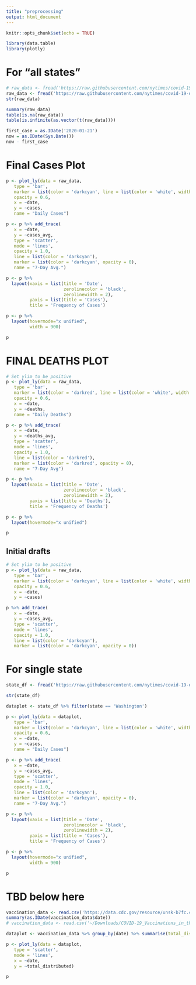 ```yaml
---
title: "preprocessing"
output: html_document
---
```


```r
knitr::opts_chunk$set(echo = TRUE)
```

```r
library(data.table)
library(plotly)
```

# For "all states"
```r
# raw_data <- fread('https://raw.githubusercontent.com/nytimes/covid-19-data/master/us.csv')
raw_data <- fread('https://raw.githubusercontent.com/nytimes/covid-19-data/master/rolling-averages/us.csv')
str(raw_data)
```

```r
summary(raw_data)
table(is.na(raw_data))
table(is.infinite(as.vector(t(raw_data))))
```

```r
first_case = as.IDate('2020-01-21')
now = as.IDate(Sys.Date())
now - first_case
```

# Final Cases Plot
```r
p <- plot_ly(data = raw_data, 
   type = 'bar',
   marker = list(color = 'darkcyan', line = list(color = 'white', width = 0.2)),
   opacity = 0.6, 
   x = ~date, 
   y = ~cases, 
   name = "Daily Cases")

p <- p %>% add_trace(
   x = ~date, 
   y = ~cases_avg,
   type = 'scatter', 
   mode = 'lines',
   opacity = 1.0, 
   line = list(color = 'darkcyan'),
   marker = list(color = 'darkcyan', opacity = 0), 
   name = "7-Day Avg.")

p <- p %>%
  layout(xaxis = list(title = 'Date',
                      zerolinecolor = 'black',
                      zerolinewidth = 2),
         yaxis = list(title = 'Cases'),
         title = 'Frequency of Cases')

p <- p %>%
  layout(hovermode="x unified",
         width = 900)

p
```

# FINAL DEATHS PLOT

```r
# Set ylim to be positive
p <- plot_ly(data = raw_data, 
   type = 'bar',
   marker = list(color = 'darkred', line = list(color = 'white', width = 0.2)),
   opacity = 0.6, 
   x = ~date, 
   y = ~deaths, 
   name = "Daily Deaths")

p <- p %>% add_trace(
   x = ~date, 
   y = ~deaths_avg,
   type = 'scatter', 
   mode = 'lines',
   opacity = 1.0, 
   line = list(color = 'darkred'),
   marker = list(color = 'darkred', opacity = 0), 
   name = "7-Day Avg")

p <- p %>%
  layout(xaxis = list(title = 'Date',
                      zerolinecolor = 'black',
                      zerolinewidth = 2),
         yaxis = list(title = 'Deaths'),
         title = 'Frequency of Deaths')

p <- p %>%
  layout(hovermode="x unified")

p
```



## Initial drafts 
```r
# Set ylim to be positive
p <- plot_ly(data = raw_data, 
   type = 'bar',
   marker = list(color = 'darkcyan', line = list(color = 'white', width = 0.2)),
   opacity = 0.6, 
   x = ~date, 
   y = ~cases)

p %>% add_trace(
   x = ~date, 
   y = ~cases_avg,
   type = 'scatter', 
   mode = 'lines',
   opacity = 1.0, 
   line = list(color = 'darkcyan'),
   marker = list(color = 'darkcyan', opacity = 0))
```

# For single state
```r
state_df <- fread('https://raw.githubusercontent.com/nytimes/covid-19-data/master/rolling-averages/us-states.csv')
```

```r
str(state_df)
```

```r

dataplot <- state_df %>% filter(state == 'Washington')

p <- plot_ly(data = dataplot, 
   type = 'bar',
   marker = list(color = 'darkcyan', line = list(color = 'white', width = 0.2)),
   opacity = 0.6, 
   x = ~date, 
   y = ~cases, 
   name = "Daily Cases")

p <- p %>% add_trace(
   x = ~date, 
   y = ~cases_avg,
   type = 'scatter', 
   mode = 'lines',
   opacity = 1.0, 
   line = list(color = 'darkcyan'),
   marker = list(color = 'darkcyan', opacity = 0), 
   name = "7-Day Avg.")

p <- p %>%
  layout(xaxis = list(title = 'Date',
                      zerolinecolor = 'black',
                      zerolinewidth = 2),
         yaxis = list(title = 'Cases'),
         title = 'Frequency of Cases')

p <- p %>%
  layout(hovermode="x unified",
         width = 900)

p
```



# TBD below here



```r
vaccination_data <- read.csv('https://data.cdc.gov/resource/unsk-b7fc.csv')
summary(as.IDate(vaccination_data$date))
# vaccination_data <- read.csv('~/Downloads/COVID-19_Vaccinations_in_the_United_States_Jurisdiction.csv')
```

```r
dataplot <- vaccination_data %>% group_by(date) %>% summarise(total_distributed = sum(distributed))
```

```r
p <- plot_ly(data = dataplot, 
   type = 'scatter',
   mode = 'lines',
   x = ~date, 
   y = ~total_distributed)

p
```

